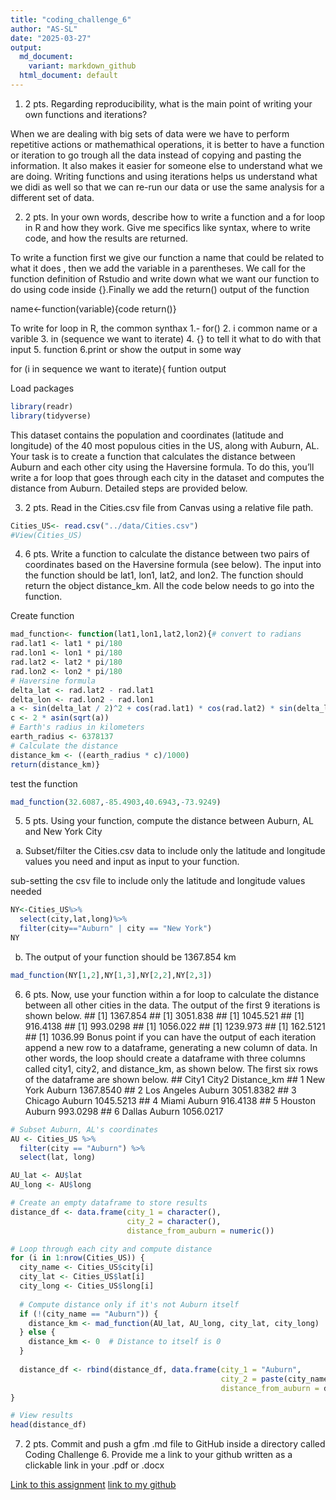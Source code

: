 ```yaml
---
title: "coding_challenge_6"
author: "AS-SL"
date: "2025-03-27"
output:
  md_document:
    variant: markdown_github
  html_document: default
---
```

1. 2 pts. Regarding reproducibility, what is the main point of writing your own functions
and iterations?


When we are dealing with big sets of data were we have to perform repetitive actions or mathemathical operations, it is better to have a function or iteration to go trough all the data instead of copying and pasting the information. It also makes it easier for someone else to understand what we are doing. Writing functions and using iterations helps us understand what we didi as well so that we can re-run our data or use the same analysis for a different set of data.

2. 2 pts. In your own words, describe how to write a function and a for loop in R and how
they work. Give me specifics like syntax, where to write code, and how the results are
returned.

To write a function first we give our function a name that could be related to what it does , then we add the variable in a parentheses. We call for the function definition of Rstudio and write down what we want our function to do using code inside {}.Finally we add the return() output of the function 


name<-function(variable){code
  return()}



To write for loop in R, the common synthax 
  1.- for()
 2. i common name or a varible
 3. in (sequence we want to iterate)
 4. {} to tell it what to do with that input
 5. function
 6.print or show the output in some way


for (i in sequence we want to iterate){
 funtion 
  output 

Load packages

```r
library(readr)
library(tidyverse)

```



This dataset contains the population and coordinates (latitude and longitude) of the 40 most populous cities in the US, along with Auburn, AL. Your task is to create a function that calculates the distance between Auburn and each other city using the Haversine formula. To do this, you'll write a for loop that goes through each city in the dataset and computes the distance from Auburn. Detailed steps are provided below.

3. 2 pts. Read in the Cities.csv file from Canvas using a relative file path.
```r
Cities_US<- read.csv("../data/Cities.csv")
#View(Cities_US)
```

4. 6 pts. Write a function to calculate the distance between two pairs of coordinates based on the Haversine formula (see below). The input into the function should be lat1, lon1, lat2, and lon2. The function should return the object distance_km. All the code below
needs to go into the function.

Create function 

```r
mad_function<- function(lat1,lon1,lat2,lon2){# convert to radians
rad.lat1 <- lat1 * pi/180
rad.lon1 <- lon1 * pi/180
rad.lat2 <- lat2 * pi/180
rad.lon2 <- lon2 * pi/180
# Haversine formula
delta_lat <- rad.lat2 - rad.lat1
delta_lon <- rad.lon2 - rad.lon1
a <- sin(delta_lat / 2)^2 + cos(rad.lat1) * cos(rad.lat2) * sin(delta_lon / 2)^2
c <- 2 * asin(sqrt(a))
# Earth's radius in kilometers
earth_radius <- 6378137
# Calculate the distance
distance_km <- ((earth_radius * c)/1000)
return(distance_km)}
```

test the function

```r
mad_function(32.6087,-85.4903,40.6943,-73.9249)
```


5. 5 pts. Using your function, compute the distance between Auburn, AL and New York
City
a. Subset/filter the Cities.csv data to include only the latitude and longitude values
you need and input as input to your function.


sub-setting the csv file to include only the latitude and longitude values needed
```r

NY<-Cities_US%>%
  select(city,lat,long)%>%
  filter(city=="Auburn" | city == "New York")
NY
```
b. The output of your function should be 1367.854 km
```r
mad_function(NY[1,2],NY[1,3],NY[2,2],NY[2,3])
```


6. 6 pts. Now, use your function within a for loop to calculate the distance between all other
cities in the data. The output of the first 9 iterations is shown below.
## [1] 1367.854
## [1] 3051.838
## [1] 1045.521
## [1] 916.4138
## [1] 993.0298
## [1] 1056.022
## [1] 1239.973
## [1] 162.5121
## [1] 1036.99
Bonus point if you can have the output of each iteration append a new row to a
dataframe, generating a new column of data. In other words, the loop should create a
dataframe with three columns called city1, city2, and distance_km, as shown below. The
first six rows of the dataframe are shown below.
## City1 City2 Distance_km
## 1 New York Auburn 1367.8540
## 2 Los Angeles Auburn 3051.8382
## 3 Chicago Auburn 1045.5213
## 4 Miami Auburn 916.4138
## 5 Houston Auburn 993.0298
## 6 Dallas Auburn 1056.0217




```r

# Subset Auburn, AL's coordinates
AU <- Cities_US %>%
  filter(city == "Auburn") %>%
  select(lat, long)

AU_lat <- AU$lat
AU_long <- AU$long

# Create an empty dataframe to store results
distance_df <- data.frame(city_1 = character(),
                          city_2 = character(),
                          distance_from_auburn = numeric())

# Loop through each city and compute distance
for (i in 1:nrow(Cities_US)) {
  city_name <- Cities_US$city[i]
  city_lat <- Cities_US$lat[i]
  city_long <- Cities_US$long[i]
  
  # Compute distance only if it's not Auburn itself
  if (!(city_name == "Auburn")) {
    distance_km <- mad_function(AU_lat, AU_long, city_lat, city_long)
  } else {
    distance_km <- 0  # Distance to itself is 0
  }
  
  distance_df <- rbind(distance_df, data.frame(city_1 = "Auburn",
                                               city_2 = paste(city_name),
                                               distance_from_auburn = distance_km))
}

# View results
head(distance_df)

```


7. 2 pts. Commit and push a gfm .md file to GitHub inside a directory called Coding Challenge 6.
Provide me a link to your github written as a clickable link in your .pdf or .docx

 
[Link to this assignment](https://github.com/Aswystun/PLPA/tree/master/coding_challenge_6)
[link to my github](https://github.com/Aswystun/PLPA)


 
